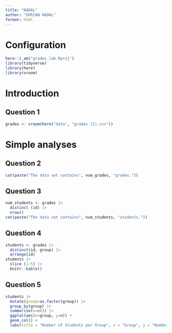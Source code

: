 ```yaml
---
title: "NADAL"
author: "DORIAN NADAL"
format: html
---
```


# Configuration 

```r
here::i_am("grades_lab.Rproj")
library(tidyverse)
library(here)
library(vroom)
```
# Introduction

## Question 1

```r
grades <- vroom(here("data", "grades (2).csv"))
```

# Simple analyses

## Question 2

```r
cat(paste("The data set contains", num_grades, "grades."))
```

## Question 3

```r
num_students <- grades |>
  distinct (id) |>
  nrow()
cat(paste("The data set contains", num_students, "students."))
```
## Question 4

```r
students <- grades |>
  distinct(id, group) |>
  arrange(id)
students |>
  slice (1:5) |>
  knitr::kable()
```

## Question 5

```r
students |>
  mutate(group=as.factor(group)) |>
  group_by(group) |>
  summarise(n=n()) |>
  ggplot(aes(x=group, y=n)) +
  geom_col() +
  labs(title = "Number of Students per Group", x = "Group", y = "Number of Students")
```








